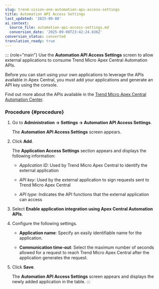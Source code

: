 ```yaml
---
slug: trend-vision-one-automation-api-access-settings
title: Automation API Access Settings
last_updated: '2025-09-08'
ai_context:
  source_file: automation-api-access-settings.md
  conversion_date: '2025-09-08T23:42:24.636Z'
conversion_status: converted
translation_ready: true
---
```


::: {role="main"}
Use the **Automation API Access Settings** screen to allow external applications to consume Trend Micro Apex Central Automation APIs.

Before you can start using your own applications to leverage the APIs available in Apex Central, you must add your applications and generate an API key using the console.

Find out more about the APIs available in the [Trend Micro Apex Central Automation Center](https://automation.trendmicro.com/apex-central/home).

### Procedure {#procedure}

1.  Go to **Administration → Settings → Automation API Access Settings**.

    The **Automation API Access Settings** screen appears.

2.  Click **Add**.

    The **Application Access Settings** section appears and displays the following information:

    - *Application ID*: Used by Trend Micro Apex Central to identify the external application

    - *API key*: Used by the external application to sign requests sent to Trend Micro Apex Central

    - *API type*: Indicates the API functions that the external application can access

3.  Select **Enable application integration using Apex Central Automation APIs**.

4.  Configure the following settings.

    - **Application name**: Specify an easily identifiable name for the application.

    - **Communication time-out**: Select the maximum number of seconds allowed for a request to reach Trend Micro Apex Central after the application generates the request.

5.  Click **Save**.

    The **Automation API Access Settings** screen appears and displays the newly added application in the table.
:::
